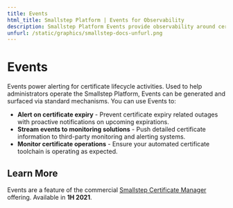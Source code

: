 ---
title: Events
html_title: Smallstep Platform | Events for Observability
description: Smallstep Platform Events provide observability around certificate lifecycle activities.
unfurl: /static/graphics/smallstep-docs-unfurl.png
---

# **Events**

Events power alerting for certificate lifecycle activities. 
Used to help administrators operate the Smallstep Platform, 
Events can be generated and surfaced via standard mechanisms. 
You can use Events to:

- **Alert on certificate expiry** - Prevent certificate expiry related outages with proactive notifications on upcoming expirations.
- **Stream events to monitoring solutions** - Push detailed certificate information to third-party monitoring and alerting systems.
- **Monitor certificate operations** - Ensure your automated certificate toolchain is operating as expected.

## Learn More

Events are a feature of the commercial [Smallstep Certificate Manager](https://smallstep.com/certificate-manager/) offering. 
Available in **1H 2021**.
